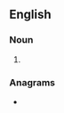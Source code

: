 ==English==

===Noun===
{{head|en|noun plural form}}

# {{plural of|invalid|lang=en}}

===Anagrams===
* {{anagrams|en|a=adiilnsv|silvanid}}